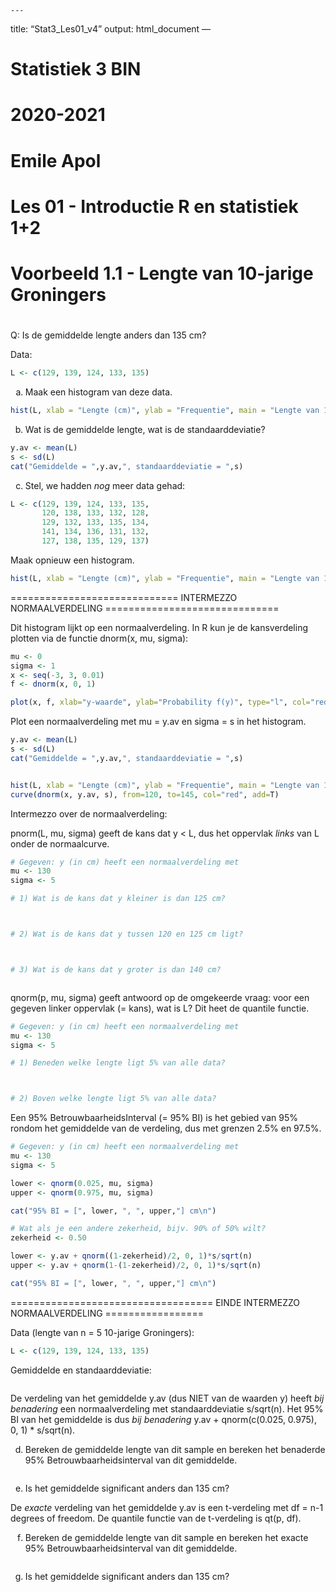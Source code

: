     ---
title: "Stat3_Les01_v4"
output: html_document
---


###############################################################################
#
# Statistiek 3 BIN
#
# 2020-2021
# 
# Emile Apol 
#
# Les 01 - Introductie R en statistiek 1+2
#
###############################################################################



###############################################################################
#
# Voorbeeld 1.1 - Lengte van 10-jarige Groningers
#
###############################################################################

Q: Is de gemiddelde lengte anders dan 135 cm?

Data: 

```r
L <- c(129, 139, 124, 133, 135)
```

a) Maak een histogram van deze data.

```r
hist(L, xlab = "Lengte (cm)", ylab = "Frequentie", main = "Lengte van 10-jarige Groningers")
```

b) Wat is de gemiddelde lengte, wat is de standaarddeviatie?

```r
y.av <- mean(L)
s <- sd(L)
cat("Gemiddelde = ",y.av,", standaarddeviatie = ",s)
```

c) Stel, we hadden *nog* meer data gehad:

```r
L <- c(129, 139, 124, 133, 135,
       120, 138, 133, 132, 128,
       129, 132, 133, 135, 134,
       141, 134, 136, 131, 132,
       127, 138, 135, 129, 137)
```

Maak opnieuw een histogram.

```r
hist(L, xlab = "Lengte (cm)", ylab = "Frequentie", main = "Lengte van 10-jarige Groningers")
```

============================= INTERMEZZO NORMAALVERDELING ==============================

Dit histogram lijkt op een normaalverdeling. In R kun je de kansverdeling plotten via de functie dnorm(x, mu, sigma):

```r
mu <- 0
sigma <- 1
x <- seq(-3, 3, 0.01)
f <- dnorm(x, 0, 1)

plot(x, f, xlab="y-waarde", ylab="Probability f(y)", type="l", col="red")
```

Plot een normaalverdeling met mu = y.av en sigma = s in het histogram.

```r
y.av <- mean(L)
s <- sd(L)
cat("Gemiddelde = ",y.av,", standaarddeviatie = ",s)


hist(L, xlab = "Lengte (cm)", ylab = "Frequentie", main = "Lengte van 10-jarige Groningers", freq = F)
curve(dnorm(x, y.av, s), from=120, to=145, col="red", add=T)
```

Intermezzo over de normaalverdeling:

pnorm(L, mu, sigma) geeft de kans dat y < L, dus het oppervlak *links* van L onder de normaalcurve.

```r
# Gegeven: y (in cm) heeft een normaalverdeling met
mu <- 130
sigma <- 5

# 1) Wat is de kans dat y kleiner is dan 125 cm?



# 2) Wat is de kans dat y tussen 120 en 125 cm ligt?



# 3) Wat is de kans dat y groter is dan 140 cm?



```

qnorm(p, mu, sigma) geeft antwoord op de omgekeerde vraag: voor een gegeven linker oppervlak (= kans), wat is L? Dit heet de quantile functie.

```r
# Gegeven: y (in cm) heeft een normaalverdeling met
mu <- 130
sigma <- 5

# 1) Beneden welke lengte ligt 5% van alle data?



# 2) Boven welke lengte ligt 5% van alle data?


```

Een 95% BetrouwbaarheidsInterval (= 95% BI) is het gebied van 95% rondom het gemiddelde van de verdeling, dus met grenzen 2.5% en 97.5%.

```r
# Gegeven: y (in cm) heeft een normaalverdeling met
mu <- 130
sigma <- 5

lower <- qnorm(0.025, mu, sigma)
upper <- qnorm(0.975, mu, sigma)

cat("95% BI = [", lower, ", ", upper,"] cm\n")
```

```r
# Wat als je een andere zekerheid, bijv. 90% of 50% wilt?
zekerheid <- 0.50

lower <- y.av + qnorm((1-zekerheid)/2, 0, 1)*s/sqrt(n)
upper <- y.av + qnorm(1-(1-zekerheid)/2, 0, 1)*s/sqrt(n)

cat("95% BI = [", lower, ", ", upper,"] cm\n")
```

=================================== EINDE INTERMEZZO NORMAALVERDELING =================

Data (lengte van n = 5 10-jarige Groningers):

```r
L <- c(129, 139, 124, 133, 135)
```

Gemiddelde en standaarddeviatie:

```r

```

De verdeling van het gemiddelde y.av (dus NIET van de waarden y) heeft *bij benadering* een normaalverdeling met standaarddeviatie s/sqrt(n). Het 95% BI van het gemiddelde is dus *bij benadering* y.av + qnorm(c(0.025, 0.975), 0, 1) * s/sqrt(n). 

d) Bereken de gemiddelde lengte van dit sample en bereken het benaderde 95% Betrouwbaarheidsinterval van dit gemiddelde.

```r

```

e) Is het gemiddelde significant anders dan 135 cm?





De *exacte* verdeling van het gemiddelde y.av is een t-verdeling met df = n-1 degrees of freedom. De quantile functie van de t-verdeling is qt(p, df).

f) Bereken de gemiddelde lengte van dit sample en bereken het exacte 95% Betrouwbaarheidsinterval van dit gemiddelde.

```r

```

g) Is het gemiddelde significant anders dan 135 cm?





